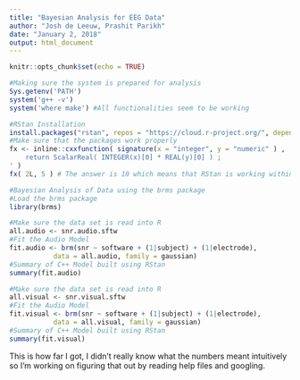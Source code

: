 ```yaml
---
title: "Bayesian Analysis for EEG Data"
author: "Josh de Leeuw, Prashit Parikh"
date: "January 2, 2018"
output: html_document
---
```


```r
knitr::opts_chunk$set(echo = TRUE)
```

```r
#Making sure the system is prepared for analysis
Sys.getenv('PATH')
system('g++ -v')
system('where make') #All functionalities seem to be working
```

```r
#RStan Installation
install.packages("rstan", repos = "https://cloud.r-project.org/", dependencies=TRUE)
#Make sure that the packages work properly
fx <- inline::cxxfunction( signature(x = "integer", y = "numeric" ) , '
	return ScalarReal( INTEGER(x)[0] * REAL(y)[0] ) ;
' )
fx( 2L, 5 ) # The answer is 10 which means that RStan is working within R
```

```r
#Bayesian Analysis of Data using the brms package
#Load the brms package
library(brms)

#Make sure the data set is read into R
all.audio <- snr.audio.sftw
#Fit the Audio Model
fit.audio <- brm(snr ~ software + (1|subject) + (1|electrode), 
           data = all.audio, family = gaussian)
#Summary of C++ Model built using RStan
summary(fit.audio)

#Make sure the data set is read into R
all.visual <- snr.visual.sftw
#Fit the Audio Model
fit.visual <- brm(snr ~ software + (1|subject) + (1|electrode), 
           data = all.visual, family = gaussian)
#Summary of C++ Model built using RStan
summary(fit.visual)
```

This is how far I got, I didn't really know what the numbers meant intuitively so I'm working on figuring that out by reading help files and googling. 
